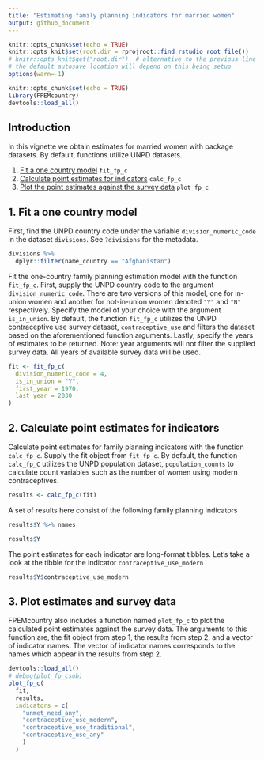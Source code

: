 ```yaml
---
title: "Estimating family planning indicators for married women"
output: github_document
---
```


```r
knitr::opts_chunk$set(echo = TRUE)
knitr::opts_knit$set(root.dir = rprojroot::find_rstudio_root_file())
# knitr::opts_knit$get("root.dir")  # alternative to the previous line
# the default autosave location will depend on this being setup
options(warn=-1)
```


```r
knitr::opts_chunk$set(echo = TRUE)
library(FPEMcountry)
devtools::load_all()
```
## Introduction
In this vignette we obtain estimates for married women with package datasets. By default, functions utilize UNPD datasets. 

1. [Fit a one country model](#fit) `fit_fp_c`
2. [Calculate point estimates for indicators](#results) `calc_fp_c`
3. [Plot the  point estimates against the survey data](#plot) `plot_fp_c`

## <a name="fit"></a>
## 1. Fit a one country model
First, find the UNPD country code under the variable `division_numeric_code` in the dataset `divisions`. See `?divisions` for the metadata.
```r
divisions %>% 
  dplyr::filter(name_country == "Afghanistan")
```

Fit the one-country family planning estimation model with the function `fit_fp_c`. First, supply the UNPD country code to the argument `division_numeric_code`. There are two versions of this model, one for in-union women and another for not-in-union women denoted `"Y"` and `"N"` respectively. Specify the model of your choice with the argument `is_in_union`. By default, the function `fit_fp_c` utilizes the UNPD contraceptive use survey dataset, `contraceptive_use` and filters the dataset based on the aforementioned function arguments. Lastly, specify the years of estimates to be returned. Note: year arguments will not filter the supplied survey data. All years of available survey data will be used. 
```r
fit <- fit_fp_c(
  division_numeric_code = 4,
  is_in_union = "Y",
  first_year = 1970,
  last_year = 2030
)
```


## <a name="results"></a>
## 2. Calculate point estimates for indicators
Calculate point estimates for family planning indicators with the function `calc_fp_c`. Supply the fit object from `fit_fp_c`. By default, the function `calc_fp_C` utilizes the UNPD population dataset, `population_counts` to calculate count variables such as the number of women using modern contraceptives. 
```r
results <- calc_fp_c(fit)
```

A set of results here consist of the following family planning indicators
```r
results$Y %>% names
```

```r
results$Y
```

The point estimates for each indicator are long-format tibbles. Let's take a look at the tibble for the indicator `contraceptive_use_modern`
```r
results$Y$contraceptive_use_modern
```


## <a name="plot"></a>
## 3. Plot estimates and survey data
FPEMcountry also includes a function named `plot_fp_c` to plot the calculated point estimates against the survey data. The arguments to this function are, the fit object from step 1, the results from step 2, and a vector of indicator names. The vector of indicator names corresponds to the names which appear in the results from step 2.
```r
devtools::load_all()
# debug(plot_fp_csub)
plot_fp_c(
  fit,
  results,
  indicators = c(
    "unmet_need_any",
    "contraceptive_use_modern",
    "contraceptive_use_traditional",
    "contraceptive_use_any"
    )
  )

```
